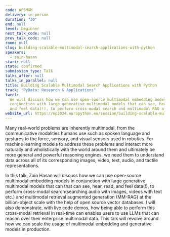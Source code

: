 ```yaml
---
code: WP8MXM
delivery: in-person
duration: "30"
end: null
level: beginner
next_talk_code: null
prev_talk_code: null
room: null
slug: building-scalable-multimodal-search-applications-with-python
speakers:
  - zain-hasan
start: null
state: confirmed
submission_type: Talk
talks_after: null
talks_in_parallel: null
title: Building Scalable Multimodal Search Applications with Python
track: "PyData: Research & Applications"
tweet:
  We will discuss how we can use open-source multimodal embedding models in
  conjunction with large generative multimodal models that can see, hear, read,
  and feel data(!), to perform cross-modal search and multimodal RAG a
website_url: https://ep2024.europython.eu/session/building-scalable-multimodal-search-applications-with-python
---
```


Many real-world problems are inherently multimodal, from the communicative
modalities humans use such as spoken language and gestures to the force,
sensory, and visual sensors used in robotics. For machine learning models to
address these problems and interact more naturally and wholistically with the
world around them and ultimately be more general and powerful reasoning engines,
we need them to understand data across all of its corresponding images, video,
text, audio, and tactile representations.

In this talk, Zain Hasan will discuss how we can use open-source multimodal
embedding models in conjunction with large generative multimodal models that can
that can see, hear, read, and feel data(!), to perform cross-modal
search(searching audio with images, videos with text etc.) and multimodal
retrieval augmented generation (MM-RAG) at the billion-object scale with the
help of open source vector databases. I will also demonstrate, with live code
demos, how being able to perform this cross-modal retrieval in real-time can
enables users to use LLMs that can reason over their enterprise multimodal data.
This talk will revolve around how we can scale the usage of multimodal embedding
and generative models in production.
